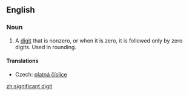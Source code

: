 ==English==
{{wikipedia}}
===Noun===
{{en-noun|sg=[[significant]] [[digit]]|pl='''[[significant]] [[digits]]'''}}

# {{mathematics}} A [[digit]] that is nonzero, or when it is zero, it is followed only by zero digits. Used in rounding.

====Translations====
{{trans-top|digit}}
*Czech: [[platná číslice]] {{f}}
{{trans-mid}}
{{trans-bottom}}

[[zh:significant digit]]